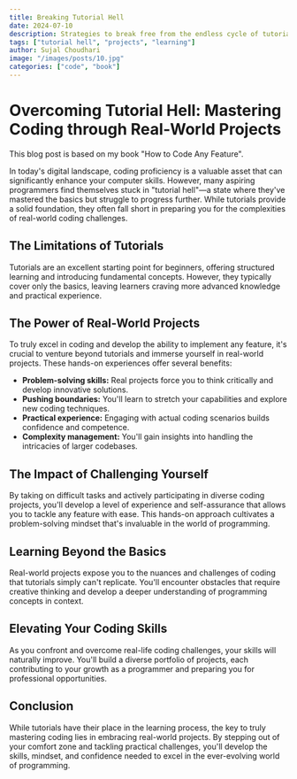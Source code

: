 ```yaml
---
title: Breaking Tutorial Hell
date: 2024-07-10
description: Strategies to break free from the endless cycle of tutorials and start building projects.
tags: ["tutorial hell", "projects", "learning"]
author: Sujal Choudhari
image: "/images/posts/10.jpg"
categories: ["code", "book"]
---
```


# Overcoming Tutorial Hell: Mastering Coding through Real-World Projects

This blog post is based on my book "How to Code Any Feature".

In today's digital landscape, coding proficiency is a valuable asset that can significantly enhance your computer skills. However, many aspiring programmers find themselves stuck in "tutorial hell"—a state where they've mastered the basics but struggle to progress further. While tutorials provide a solid foundation, they often fall short in preparing you for the complexities of real-world coding challenges.

## The Limitations of Tutorials

Tutorials are an excellent starting point for beginners, offering structured learning and introducing fundamental concepts. However, they typically cover only the basics, leaving learners craving more advanced knowledge and practical experience.

## The Power of Real-World Projects

To truly excel in coding and develop the ability to implement any feature, it's crucial to venture beyond tutorials and immerse yourself in real-world projects. These hands-on experiences offer several benefits:

- **Problem-solving skills:** Real projects force you to think critically and develop innovative solutions.
- **Pushing boundaries:** You'll learn to stretch your capabilities and explore new coding techniques.
- **Practical experience:** Engaging with actual coding scenarios builds confidence and competence.
- **Complexity management:** You'll gain insights into handling the intricacies of larger codebases.

## The Impact of Challenging Yourself

By taking on difficult tasks and actively participating in diverse coding projects, you'll develop a level of experience and self-assurance that allows you to tackle any feature with ease. This hands-on approach cultivates a problem-solving mindset that's invaluable in the world of programming.

## Learning Beyond the Basics

Real-world projects expose you to the nuances and challenges of coding that tutorials simply can't replicate. You'll encounter obstacles that require creative thinking and develop a deeper understanding of programming concepts in context.

## Elevating Your Coding Skills

As you confront and overcome real-life coding challenges, your skills will naturally improve. You'll build a diverse portfolio of projects, each contributing to your growth as a programmer and preparing you for professional opportunities.

## Conclusion

While tutorials have their place in the learning process, the key to truly mastering coding lies in embracing real-world projects. By stepping out of your comfort zone and tackling practical challenges, you'll develop the skills, mindset, and confidence needed to excel in the ever-evolving world of programming.
